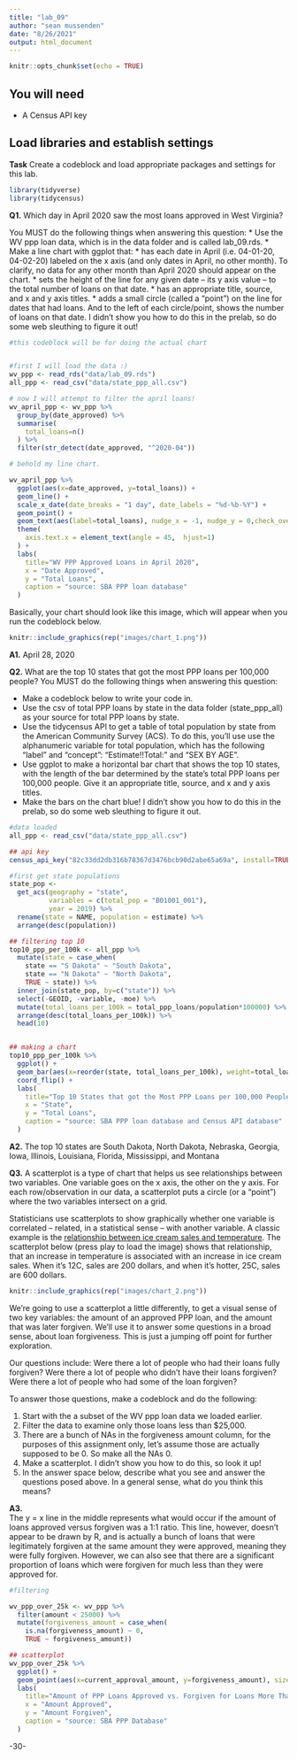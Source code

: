 ```yaml
---
title: "lab_09"
author: "sean mussenden"
date: "8/26/2021"
output: html_document
---
```


```r
knitr::opts_chunk$set(echo = TRUE)
```

## You will need

* A Census API key

## Load libraries and establish settings

**Task** Create a codeblock and load appropriate packages and settings for this lab.

```r
library(tidyverse)
library(tidycensus)
```

**Q1.** Which day in April 2020 saw the most loans approved in West Virginia? 

You MUST do the following things when answering this question:
* Use the WV ppp loan data, which is in the data folder and is called lab_09.rds.
* Make a line chart with ggplot that:
  * has each date in April (i.e. 04-01-20, 04-02-20) labeled on the x axis (and only dates in April, no other month). To clarify, no data for any other month than April 2020 should appear on the chart. 
  * sets the height of the line for any given date -- its y axis value -- to the total number of loans on that date.
  * has an appropriate title, source, and x and y axis titles. 
  * adds a small circle (called a "point") on the line for dates that had loans. And to the left of each circle/point, shows the number of loans on that date.  I didn't show you how to do this in the prelab, so do some web sleuthing to figure it out! 
  
```r
#this codeblock will be for doing the actual chart


#first I will load the data :)
wv_ppp <- read_rds("data/lab_09.rds")
all_ppp <- read_csv("data/state_ppp_all.csv")

# now I will attempt to filter the april loans!
wv_april_ppp <- wv_ppp %>%
  group_by(date_approved) %>%
  summarise(
    total_loans=n()
  ) %>%
  filter(str_detect(date_approved, "^2020-04"))

# behold my line chart. 

wv_april_ppp %>%
  ggplot(aes(x=date_approved, y=total_loans)) +
  geom_line() + 
  scale_x_date(date_breaks = "1 day", date_labels = "%d-%b-%Y") +
  geom_point() + 
  geom_text(aes(label=total_loans), nudge_x = -1, nudge_y = 0,check_overlap = T) +
  theme(
    axis.text.x = element_text(angle = 45,  hjust=1)
  ) +
  labs(
    title="WV PPP Approved Loans in April 2020",
    x = "Date Approved",
    y = "Total Loans",
    caption = "source: SBA PPP loan database"
  )


```

Basically, your chart should look like this image, which will appear when you run the codeblock below. 

```r
knitr::include_graphics(rep("images/chart_1.png"))
```
**A1.** 
April 28, 2020

**Q2.** What are the top 10 states that got the most PPP loans per 100,000 people? You MUST do the following things when answering this question:

* Make a codeblock below to write your code in.
* Use the csv of total PPP loans by state in the data folder (state_ppp_all) as your source for total PPP loans by state.  
* Use the tidycensus API to get a table of total population by state from the American Community Survey (ACS). To do this, you'll use use the alphanumeric variable for total population, which has the following "label" and "concept": "Estimate!!Total:" and "SEX BY AGE".  
* Use ggplot to make a horizontal bar chart that shows the top 10 states, with the length of the bar determined by the state's total PPP loans per 100,000 people. Give it an appropriate title, source, and x and y axis titles. 
* Make the bars on the chart blue! I didn't show you how to do this in the prelab, so do some web sleuthing to figure it out.  

``` r
#data loaded 
all_ppp <- read_csv("data/state_ppp_all.csv")

## api key
census_api_key("82c33dd2db316b78367d3476bcb90d2abe65a69a", install=TRUE, overwrite=TRUE)

#first get state populations
state_pop <- 
  get_acs(geography = "state",
          variables = c(total_pop = "B01001_001"),
          year = 2019) %>%
  rename(state = NAME, population = estimate) %>%
  arrange(desc(population))

## filtering top 10 
top10_ppp_per_100k <- all_ppp %>%
  mutate(state = case_when(
    state == "S Dakota" ~ "South Dakota",
    state == "N Dakota" ~ "North Dakota",
    TRUE ~ state)) %>%
  inner_join(state_pop, by=c("state")) %>%
  select(-GEOID, -variable, -moe) %>%
  mutate(total_loans_per_100k = total_ppp_loans/population*100000) %>%
  arrange(desc(total_loans_per_100k)) %>%
  head(10)


## making a chart 
top10_ppp_per_100k %>%
  ggplot() +
  geom_bar(aes(x=reorder(state, total_loans_per_100k), weight=total_loans_per_100k), fill="cornflowerblue") +
  coord_flip() +
  labs(
    title="Top 10 States that got the Most PPP Loans per 100,000 People",
    x = "State",
    y = "Total Loans",
    caption = "source: SBA PPP loan database and Census API database"
  )

```


**A2.** 
The top 10 states are South Dakota, North Dakota, Nebraska, Georgia, Iowa, Illinois, Louisiana, Florida, Mississippi, and Montana

**Q3.**  A scatterplot is a type of chart that helps us see relationships between two variables. One variable goes on the x axis, the other on the y axis.  For each row/observation in our data, a scatterplot puts a circle (or a "point") where the two variables intersect on a grid. 

Statisticians use scatterplots to show graphically whether one variable is correlated -- related, in a statistical sense -- with another variable.  A classic example is the [relationship between ice cream sales and temperature](https://www.mathsisfun.com/data/scatter-xy-plots.html).  The scatterplot below (press play to load the image) shows that relationship, that an increase in temperature is associated with an increase in ice cream sales. When it's 12C, sales are 200 dollars, and when it's hotter, 25C, sales are 600 dollars.

```r
knitr::include_graphics(rep("images/chart_2.png"))
```

We're going to use a scatterplot a little differently, to get a visual sense of two key variables: the amount of an approved PPP loan, and the amount that was later forgiven. We'll use it to answer some questions in a broad sense, about loan forgiveness.  This is just a jumping off point for further exploration. 

Our questions include: Were there a lot of people who had their loans fully forgiven?  Were there a lot of people who didn't have their loans forgiven? Were there a lot of people who had some of the loan forgiven? 

To answer those questions, make a codeblock and do the following:

1. Start with the a subset of the WV ppp loan data we loaded earlier.
2. Filter the data to examine only those loans less than $25,000.
3. There are a bunch of NAs in the forgiveness amount column, for the purposes of this assignment only, let's assume those are actually supposed to be 0. So make all the NAs 0. 
4. Make a scatterplot. I didn't show you how to do this, so look it up! 
5. In the answer space below, describe what you see and answer the questions posed above.  In a general sense, what do you think this means?  

**A3.**  
The y = x line in the middle represents what would occur if the amount of loans approved versus forgiven was a 1:1 ratio. This line, however, doesn't appear to be drawn by R, and is actually a bunch of loans that were legitimately forgiven at the same amount they were approved, meaning they were fully forgiven. However, we can also see that there are a significant proportion of loans which were forgiven for much less than they were approved for. 
``` r

#filtering

wv_ppp_over_25k <- wv_ppp %>%
  filter(amount < 25000) %>%
  mutate(forgiveness_amount = case_when(
    is.na(forgiveness_amount) ~ 0,
    TRUE ~ forgiveness_amount)) 

## scatterplot
wv_ppp_over_25k %>%    
  ggplot() +
  geom_point(aes(x=current_approval_amount, y=forgiveness_amount), size=1) +
  labs(
    title="Amount of PPP Loans Approved vs. Forgiven for Loans More Than $25,000 in WV",
    x = "Amount Approved",
    y = "Amount Forgiven",
    caption = "source: SBA PPP Database"
  )
```

-30-
